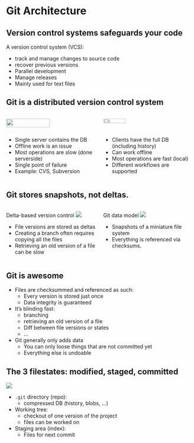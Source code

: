 # Git Architecture

## Version control systems safeguards your code

A version control system (VCS):

- track and manage changes to source code
- recover previous versions
- Parallel development
- Manage releases
- Mainly used for text files

## Git is a distributed version control system {.smaller}
:::: columns
::: {.column width="50%"}
![](figures/centralized.png){.nostretch width="70%" fig-align="center"}
:::

::: {.column width="50%"}
![](figures/distributed.png){.nostretch width="50%" fig-align="center"}
:::
::::
:::: columns
::: {.column width="50%"}
- Single server contains the DB
- Offline work is an issue
- Most operations are slow (done serverside)
- Single point of failure
- Example: CVS, Subversion
:::
::: {.column width="50%"}
- Clients have the full DB (including history)
- Can work offline
- Most operations are fast (local)
- Different workflows are supported
:::
::::


## Git stores snapshots, not deltas.
:::: columns
::: {.column width="50%"}
Delta-based version control
![](figures/deltas.png){fig-align="center"}

- File versions are stored as deltas
- Creating a branch often requires copying all the files
- Retrieving an old version of a file can be slow
:::
::: {.column width="50%"}
Git data model
![](figures/snapshots.png){fig-align="center"}

- Snapshots of a miniature file system
- Everything is referenced via checksums.
:::
::::

## Git is awesome
- Files are checksummed and referenced as such:
    - Every version is stored just once
    - Data integrity is guaranteed
- It's blinding fast:
    - branching
    - retrieving an old version of a file
    - Diff between file versions or states
    - ...
- Git generally only adds data
    - You can only loose things that are not committed yet
    - Everything else is undoable

## The 3 filestates: modified, staged, committed
:::: {layout="[50, 50]"}

::: {}
![](figures/areas.svg){fig-align="center"}
:::
::: {.class-smaller}

- `.git` directory (repo):
    - compressed DB (history, blobs, ...)
- Working tree:
    - checkout of one version of the project
    - files can be worked on
- Staging area (index):
    - Files for next commit

:::
::::
